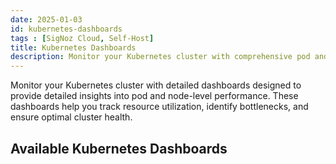 ```yaml
---
date: 2025-01-03
id: kubernetes-dashboards
tags : [SigNoz Cloud, Self-Host]
title: Kubernetes Dashboards
description: Monitor your Kubernetes cluster with comprehensive pod and node metrics dashboards for detailed performance insights.
---
```


Monitor your Kubernetes cluster with detailed dashboards designed to provide detailed insights into pod and node-level performance. These dashboards help you track resource utilization, identify bottlenecks, and ensure optimal cluster health.

## Available Kubernetes Dashboards

<KubernetesDashboardsListicle />
